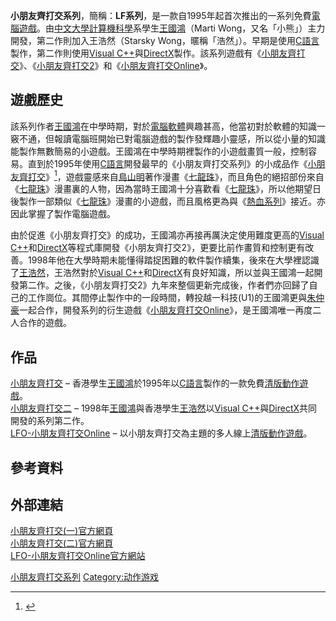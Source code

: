 {{onesource|time=2014-12-16T19:39:36+00:00}}
{{refimprove|time=2014-12-16T19:39:36+00:00}}

{{Infobox VG series
| title   = 小朋友齊打交系列
| english = Little Fighter
| image   = 
| caption = 
| genre   = [[动作游戏|动作游戏]]<br />[[大型多人線上遊戲|大型多人線上遊戲]]<br />[[清版動作遊戲|清版動作遊戲]]
| creator = 王國鴻
| platform = [[MS-DOS|MS-DOS]]、[[Microsoft_Windows|Windows]]
| first release version = [[小朋友齊打交|小朋友齊打交]]
| first release date = 1995年8月30日
| latest release version = [[小朋友齊打交2|小朋友齊打交2]]（2.0a版）
| latest release date = 2009年7月11日
| spinoffs = [[英雄大作戰|英雄大作戰]]
}}
'''小朋友齊打交系列'''，簡稱：'''LF系列'''，是一款自1995年起首次推出的一系列免費[[電腦遊戲|電腦遊戲]]。由[[中文大學|中文大學]][[計算機科學|計算機科學]]系學生[[王國鴻|王國鴻]]（Marti Wong，又名「小熊」）主力開發，第二作則加入王浩然（Starsky Wong，暱稱「浩然」）。早期是使用[[C語言|C語言]]製作，第二作則使用[[Visual_C++|Visual C++]]與[[DirectX|DirectX]]製作。該系列遊戲有《[[小朋友齊打交|小朋友齊打交]]》、《[[小朋友齊打交2|小朋友齊打交2]]》和《[[小朋友齊打交Online|小朋友齊打交Online]]》。

== 遊戲歷史 ==
該系列作者[[王國鴻|王國鴻]]在中學時期，對於[[電腦軟體|電腦軟體]]興趣甚高，他當初對於軟體的知識一竅不通，但報讀電腦班開始已對電腦遊戲的製作發輝趣小靈感，所以從小量的知識能製作無數簡易的小遊戲。王國鴻在中學時期裡製作的小遊戲畫質一般，控制容易。直到於1995年使用[[C語言|C語言]]開發最早的《小朋友齊打交系列》的小成品作《[[小朋友齊打交|小朋友齊打交]]》<ref>{{Cite web |url=http://home.i-cable.com/starskywong/gb_lf1.html |title=存档副本 |access-date=2012-06-22 |archive-date=2008-01-20 |archive-url=https://web.archive.org/web/20080120110610/http://home.i-cable.com/starskywong/gb_lf1.html |dead-url=yes }}</ref>，遊戲靈感來自[[鳥山明|鳥山明]]著作漫畫《[[七龍珠|七龍珠]]》，而且角色的絕招部份來自《[[七龍珠|七龍珠]]》漫畫裏的人物，因為當時王國鴻十分喜歡看《[[七龍珠|七龍珠]]》，所以他期望日後製作一部類似《[[七龍珠|七龍珠]]》漫畫的小遊戲，而且風格更為與《[[熱血系列|熱血系列]]》接近。亦因此掌握了製作電腦遊戲。

由於促進《小朋友齊打交》的成功，王國鴻亦再接再厲決定使用難度更高的[[Visual_C++|Visual C++]]和[[DirectX|DirectX]]等程式庫開發《小朋友齊打交2》，更要比前作畫質和控制更有改善。1998年他在大學時期未能懂得踏捉困難的軟件製作續集，後來在大學裡認識了[[王浩然_(遊戲設計師)|王浩然]]，王浩然對於[[Visual_C++|Visual C++]]和[[DirectX|DirectX]]有良好知識，所以並與王國鴻一起開發第二作。之後，《小朋友齊打交2》九年來整個更新完成後，作者們亦回歸了自己的工作崗位。其間停止製作中的一段時間，轉投越一科技(U1)的王國鴻更與[[朱仲豪|朱仲豪]]一起合作，開發系列的衍生遊戲《[[小朋友齊打交Online|小朋友齊打交Online]]》，是王國鴻唯一再度二人合作的遊戲。

== 作品 ==
[[小朋友齊打交|小朋友齊打交]] – 香港學生[[王國鴻|王國鴻]]於1995年以[[C语言|C語言]]製作的一款免費[[清版動作遊戲|清版動作遊戲]]。<br />
[[小朋友齊打交2|小朋友齊打交二]] – 1998年[[王國鴻|王國鴻]]與香港學生[[王浩然|王浩然]]以[[Microsoft_Visual_C++|Visual C++]]與[[DirectX|DirectX]]共同開發的系列第二作。<br />
[[小朋友齊打交Online|LFO-小朋友齊打交Online]] – 以小朋友齊打交為主題的多人線上[[清版動作遊戲|清版動作遊戲]]。

== 參考資料 ==
{{Reflist}}

== 外部連結 ==
[http://www.littlefighter.com/lf1.html 小朋友齊打交(一)官方網頁] {{Wayback|url=http://www.littlefighter.com/lf1.html |date=20160204005528 }}{{En icon}}<br />
[http://www.littlefighter.com/ 小朋友齊打交(二)官方網頁] {{Wayback|url=http://www.littlefighter.com/ |date=20160205040436 }}<br />
[https://web.archive.org/web/20161023215329/http://www.lfo.com.tw/ LFO-小朋友齊打交Online官方網站]

{{小朋友齊打交系列}}

[[Category:小朋友齊打交系列|]]
[[Category:动作游戏|Category:动作游戏]]